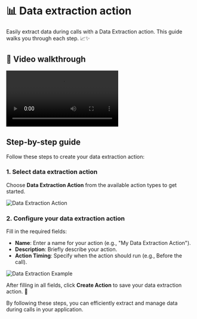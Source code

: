 
# 📊 Data extraction action

Easily extract data during calls with a Data Extraction action. This guide walks you through each step. 📈✨

## 🎥 Video walkthrough

<div class="card-video">
  <video src="https://storage.googleapis.com/helpsessionvideos/Contactswing/Videos/DA.mp4" autoplay playsinline controls title="Data Extraction Action Walkthrough"></video>
</div>

## Step-by-step guide

Follow these steps to create your data extraction action:

### 1. Select data extraction action

Choose **Data Extraction Action** from the available action types to get started.

<img src="https://storage.googleapis.com/helpsessionvideos/Contactswing/images/at.jpg" alt="Data Extraction Action" />

### 2. Configure your data extraction action

Fill in the required fields:
- **Name**: Enter a name for your action (e.g., "My Data Extraction Action").
- **Description**: Briefly describe your action.
- **Action Timing**: Specify when the action should run (e.g., Before the call).

<img src="https://storage.googleapis.com/helpsessionvideos/Contactswing/images/de.jpg" alt="Data Extraction Example" />

After filling in all fields, click **Create Action** to save your data extraction action. 🎉

By following these steps, you can efficiently extract and manage data during calls in your application.
